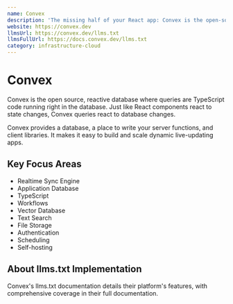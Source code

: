 ```yaml
---
name: Convex
description: 'The missing half of your React app: Convex is the open-source reactive database for app developers.'
website: https://convex.dev
llmsUrl: https://convex.dev/llms.txt
llmsFullUrl: https://docs.convex.dev/llms.txt
category: infrastructure-cloud
---
```


# Convex

Convex is the open source, reactive database where queries are TypeScript code running right in the
database. Just like React components react to state changes, Convex queries react to database changes.

Convex provides a database, a place to write your server functions, and client libraries. It makes
it easy to build and scale dynamic live-updating apps.

## Key Focus Areas

- Realtime Sync Engine
- Application Database
- TypeScript
- Workflows
- Vector Database
- Text Search
- File Storage
- Authentication
- Scheduling
- Self-hosting

## About llms.txt Implementation

Convex's llms.txt documentation details their platform's features, with comprehensive coverage in their full documentation.

